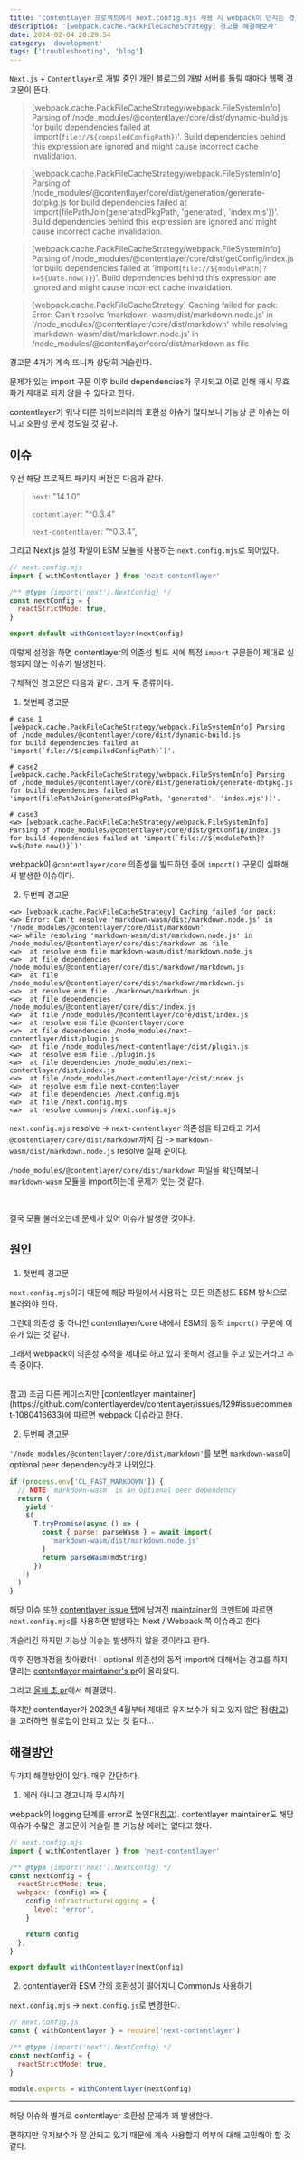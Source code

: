 ```yaml
---
title: 'contentlayer 프로젝트에서 next.config.mjs 사용 시 webpack이 던지는 경고 해결하기'
description: '[webpack.cache.PackFileCacheStrategy] 경고를 해결해보자'
date: 2024-02-04 20:29:54
category: 'development'
tags: ['troubleshooting', 'blog']
---
```


`Next.js` + `Contentlayer`로 개발 중인 개인 블로그의 개발 서버를 돌릴 때마다 웹팩 경고문이 뜬다.

> [webpack.cache.PackFileCacheStrategy/webpack.FileSystemInfo] Parsing of /node_modules/@contentlayer/core/dist/dynamic-build.js
> for build dependencies failed at 'import(`file://${compiledConfigPath}`)'.
> Build dependencies behind this expression are ignored and might cause incorrect cache invalidation.

> [webpack.cache.PackFileCacheStrategy/webpack.FileSystemInfo] Parsing of /node_modules/@contentlayer/core/dist/generation/generate-dotpkg.js
> for build dependencies failed at 'import(filePathJoin(generatedPkgPath, 'generated', 'index.mjs'))'.
> Build dependencies behind this expression are ignored and might cause incorrect cache invalidation.

> [webpack.cache.PackFileCacheStrategy/webpack.FileSystemInfo] Parsing of /node_modules/@contentlayer/core/dist/getConfig/index.js
> for build dependencies failed at 'import(`file://${modulePath}?x=${Date.now()}`)'.
> Build dependencies behind this expression are ignored and might cause incorrect cache invalidation.

> [webpack.cache.PackFileCacheStrategy] Caching failed for pack:
> Error: Can't resolve 'markdown-wasm/dist/markdown.node.js' in '/node_modules/@contentlayer/core/dist/markdown'
> while resolving 'markdown-wasm/dist/markdown.node.js' in /node_modules/@contentlayer/core/dist/markdown as file

경고문 4개가 계속 뜨니까 상당히 거슬린다.

문제가 있는 import 구문 이후 build dependencies가 무시되고
이로 인해 캐시 무효화가 제대로 되지 않을 수 있다고 한다.

contentlayer가 워낙 다른 라이브러리와 호환성 이슈가 많다보니 기능상 큰 이슈는 아니고 호환성 문제 정도일 것 같다.

## 이슈

우선 해당 프로젝트 패키지 버전은 다음과 같다.

> `next`: "14.1.0"
>
> `contentlayer`: "^0.3.4"
>
> `next-contentlayer`: "^0.3.4",

그리고 Next.js 설정 파일이 ESM 모듈을 사용하는 `next.config.mjs`로 되어있다.

```js
// next.config.mjs
import { withContentlayer } from 'next-contentlayer'

/** @type {import('next').NextConfig} */
const nextConfig = {
  reactStrictMode: true,
}

export default withContentlayer(nextConfig)
```

이렇게 설정을 하면 contentlayer의 의존성 빌드 시에 특정 `import` 구문들이 제대로 실행되지 않는 이슈가 발생한다.

구체적인 경고문은 다음과 같다. 크게 두 종류이다.

1. 첫번째 경고문

```shell
# case 1
[webpack.cache.PackFileCacheStrategy/webpack.FileSystemInfo] Parsing of /node_modules/@contentlayer/core/dist/dynamic-build.js
for build dependencies failed at 'import(`file://${compiledConfigPath}`)'.

# case2
[webpack.cache.PackFileCacheStrategy/webpack.FileSystemInfo] Parsing of /node_modules/@contentlayer/core/dist/generation/generate-dotpkg.js
for build dependencies failed at 'import(filePathJoin(generatedPkgPath, 'generated', 'index.mjs'))'.

# case3
<w> [webpack.cache.PackFileCacheStrategy/webpack.FileSystemInfo] Parsing of /node_modules/@contentlayer/core/dist/getConfig/index.js
for build dependencies failed at 'import(`file://${modulePath}?x=${Date.now()}`)'.
```

webpack이 `@contentlayer/core` 의존성을 빌드하던 중에 `import()` 구문이 실패해서 발생한 이슈이다.

2. 두번째 경고문

```shell
<w> [webpack.cache.PackFileCacheStrategy] Caching failed for pack:
<w> Error: Can't resolve 'markdown-wasm/dist/markdown.node.js' in '/node_modules/@contentlayer/core/dist/markdown'
<w> while resolving 'markdown-wasm/dist/markdown.node.js' in /node_modules/@contentlayer/core/dist/markdown as file
<w>  at resolve esm file markdown-wasm/dist/markdown.node.js
<w>  at file dependencies /node_modules/@contentlayer/core/dist/markdown/markdown.js
<w>  at file /node_modules/@contentlayer/core/dist/markdown/markdown.js
<w>  at resolve esm file ./markdown/markdown.js
<w>  at file dependencies /node_modules/@contentlayer/core/dist/index.js
<w>  at file /node_modules/@contentlayer/core/dist/index.js
<w>  at resolve esm file @contentlayer/core
<w>  at file dependencies /node_modules/next-contentlayer/dist/plugin.js
<w>  at file /node_modules/next-contentlayer/dist/plugin.js
<w>  at resolve esm file ./plugin.js
<w>  at file dependencies /node_modules/next-contentlayer/dist/index.js
<w>  at file /node_modules/next-contentlayer/dist/index.js
<w>  at resolve esm file next-contentlayer
<w>  at file dependencies /next.config.mjs
<w>  at file /next.config.mjs
<w>  at resolve commonjs /next.config.mjs
```

`next.config.mjs` resolve -> `next-contentlayer` 의존성을 타고타고 가서 `@contentlayer/core/dist/markdown`까지 감
-> `markdown-wasm/dist/markdown.node.js` resolve 실패 순이다.

`/node_modules/@contentlayer/core/dist/markdown` 파일을 확인해보니 `markdown-wasm` 모듈을 import하는데 문제가 있는 것 같다.

<br />

결국 모듈 불러오는데 문제가 있어 이슈가 발생한 것이다.

## 원인

1. 첫번째 경고문

`next.config.mjs`이기 때문에 해당 파일에서 사용하는 모든 의존성도 ESM 방식으로 불러와야 한다.

그런데 의존성 중 하나인 contentlayer/core 내에서 ESM의 동적 `import()` 구문에 이슈가 있는 것 같다.

그래서 webpack이 의존성 추적을 제대로 하고 있지 못해서 경고를 주고 있는거라고 추측 중이다.

<br />
참고) 조금 다른 케이스지만 [contentlayer maintainer](https://github.com/contentlayerdev/contentlayer/issues/129#issuecomment-1080416633)에
따르면 webpack 이슈라고 한다.

2. 두번째 경고문

`'/node_modules/@contentlayer/core/dist/markdown'`를 보면 `markdown-wasm`이 optional peer dependency라고 나와있다.

```js {2, 8}
if (process.env['CL_FAST_MARKDOWN']) {
  // NOTE `markdown-wasm` is an optional peer dependency
  return (
    yield *
    $(
      T.tryPromise(async () => {
        const { parse: parseWasm } = await import(
          'markdown-wasm/dist/markdown.node.js'
        )
        return parseWasm(mdString)
      })
    )
  )
}
```

해당 이슈 또한 [contentlayer issue 탭](https://github.com/contentlayerdev/contentlayer/issues/313)에 남겨진 maintainer의 코멘트에 따르면 `next.config.mjs`를 사용하면 발생하는 Next / Webpack 쪽 이슈라고 한다.

거슬리긴 하지만 기능상 이슈는 발생하지 않을 것이라고 한다.

이후 진행과정을 찾아봤더니 optional 의존성의 동적 import에 대해서는 경고를 하지 말라는 [contentlayer maintainer's pr](https://github.com/webpack/webpack/pull/15688)이 올라왔다.

그리고 [올해 초 pr](https://github.com/webpack/webpack/pull/17924)에서 해결됐다.

하지만 contentlayer가 2023년 4월부터 제대로 유지보수가 되고 있지 않은 점([참고](https://github.com/contentlayerdev/contentlayer/issues/429))을 고려하면 팔로업이 안되고 있는 것 같다...

## 해결방안

두가지 해결방안이 있다. 매우 간단하다.

1. 에러 아니고 경고니까 무시하기

webpack의 logging 단계를 error로 높인다([참고](https://github.com/vercel/next.js/discussions/30870#discussioncomment-1862620)). contentlayer maintainer도 해당 이슈가 수많은 경고문이 거슬릴 뿐 기능상 에러는 없다고 했다.

```js {7-12}
// next.config.mjs
import { withContentlayer } from 'next-contentlayer'

/** @type {import('next').NextConfig} */
const nextConfig = {
  reactStrictMode: true,
  webpack: (config) => {
    config.infrastructureLogging = {
      level: 'error',
    }

    return config
  },
}

export default withContentlayer(nextConfig)
```

2. contentlayer와 ESM 간의 호환성이 떨어지니 CommonJs 사용하기

`next.config.mjs` -> `next.config.js`로 변경한다.

```js
// next.config.js
const { withContentlayer } = require('next-contentlayer')

/** @type {import('next').NextConfig} */
const nextConfig = {
  reactStrictMode: true,
}

module.exports = withContentlayer(nextConfig)
```

<hr />

해당 이슈와 별개로 contentlayer 호환성 문제가 꽤 발생한다.

편하지만 유지보수가 잘 안되고 있기 때문에 계속 사용할지 여부에 대해 고민해야 할 것 같다.
